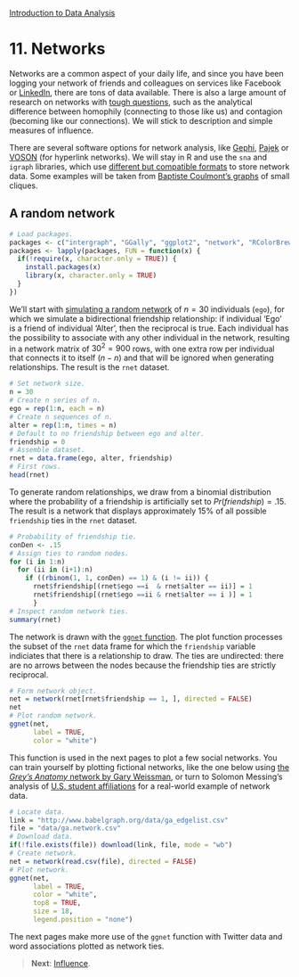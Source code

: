 <style>@import url(style.css);</style>
[Introduction to Data Analysis](index.html "Course index")

# 11. Networks

Networks are a common aspect of your daily life, and since you have been logging your network of friends and colleagues on services like Facebook or [LinkedIn][li-inmaps], there are tons of data available. There is also a large amount of research on networks with [tough questions][cs-contagion], such as the analytical difference between homophily (connecting to those like us) and contagion (becoming like our connections). We will stick to description and simple measures of influence.

[li-inmaps]: http://inmaps.linkedinlabs.com/ "LinkedIn Maps ('Your professional world. Visualized.')"
[cs-contagion]: http://vserver1.cscs.lsa.umich.edu/~crshalizi/weblog/773.html "Knights, Muddy Boots, and Contagion; or, Social Influence Gets Medieval (Cosma Shalizi)"

There are several software options for network analysis, like [Gephi][gephi], [Pajek][pm-pajek] or [VOSON][voson] (for hyperlink networks). We will stay in R and use the `sna` and `igraph` libraries, which use [different but compatible formats][lb-intergraph] to store network data. Some examples will be taken from [Baptiste Coulmont's graphs][bc-igraph] of small cliques.

[bc-igraph]: http://coulmont.com/index.php?s=igraph "Examples of igraph plots (Baptiste Coulmont)"
[lb-intergraph]: http://groupefmr.hypotheses.org/363 "Jongler avec les objets R, le package intergraph (Laurent Beauguitte)"
[gephi]: https://gephi.org/ "Gephi software"
[voson]: http://voson.anu.edu.au/ "VOSON software (Virtual Observatory for the Study of Online Networks)"
[pm-pajek]: http://quanti.hypotheses.org/512/ "Analyse des réseaux : une introduction à Pajek (Pierre Mercklé)"

## A random network

```r
# Load packages.
packages <- c("intergraph", "GGally", "ggplot2", "network", "RColorBrewer", "sna")
packages <- lapply(packages, FUN = function(x) {
  if(!require(x, character.only = TRUE)) {
    install.packages(x)
    library(x, character.only = TRUE)
  }
})
```

We'll start with [simulating a random network][fs-sim] of $n = 30$ individuals (`ego`), for which we simulate a bidirectional friendship relationship: if individual 'Ego' is a friend of individual 'Alter', then the reciprocal is true. Each individual has the possibility to associate with any other individual in the network, resulting in a network matrix of $30^2 = 900$ rows, with one extra row per individual that connects it to itself ($n-n$) and that will be ignored when generating relationships. The result is the `rnet` dataset.

[fs-sim]: http://www.econometricsbysimulation.com/2012/10/simulating-social-network-data.html "Simulating Social Network Data (Francis Smart)"

```r
# Set network size.
n = 30
# Create n series of n.
ego = rep(1:n, each = n)
# Create n sequences of n.
alter = rep(1:n, times = n)
# Default to no friendship between ego and alter.
friendship = 0
# Assemble dataset.
rnet = data.frame(ego, alter, friendship)
# First rows.
head(rnet)
```

To generate random relationships, we draw from a binomial distribution where the probability of a friendship is artificially set to $Pr(friendship) = .15$. The result is a network that displays approximately 15% of all possible `friendship` ties in the `rnet` dataset.

```r
# Probability of friendship tie.
conDen <- .15
# Assign ties to random nodes.
for (i in 1:n)
  for (ii in (i+1):n)
    if ((rbinom(1, 1, conDen) == 1) & (i != ii)) {
      rnet$friendship[(rnet$ego ==i  & rnet$alter == ii)] = 1
      rnet$friendship[(rnet$ego ==ii & rnet$alter == i )] = 1
      }
# Inspect random network ties.
summary(rnet)
```

The network is drawn with the [`ggnet` function][gh-ggnet]. The plot function processes the subset of the `rnet` data frame for which the `friendship` variable indiciates that there is a relationship to draw. The ties are undirected: there are no arrows between the nodes because the friendship ties are strictly reciprocal.

[gh-ggnet]: https://github.com/briatte/ggnet

```r
# Form network object.
net = network(rnet[rnet$friendship == 1, ], directed = FALSE)
net
# Plot random network.
ggnet(net,
      label = TRUE,
      color = "white")
```

This function is used in the next pages to plot a few social networks. You can train yourself by plotting fictional networks, like the one below using [the _Grey's Anatomy_ network by Gary Weissman][gw-grey], or turn to Solomon Messing's analysis of [U.S. student affiliations][sm-student] for a real-world example of network data.

[sm-student]: https://solomonmessing.wordpress.com/2012/09/30/working-with-bipartiteaffiliation-network-data-in-r/
[gw-grey]: http://www.r-bloggers.com/grey%E2%80%99s-anatomy-network-of-sexual-relations/

```r
# Locate data.
link = "http://www.babelgraph.org/data/ga_edgelist.csv"
file = "data/ga.network.csv"
# Download data.
if(!file.exists(file)) download(link, file, mode = "wb")
# Create network.
net = network(read.csv(file), directed = FALSE)
# Plot network.
ggnet(net, 
      label = TRUE, 
      color = "white", 
      top8 = TRUE, 
      size = 18,
      legend.position = "none")
```

The next pages make more use of the `ggnet` function with Twitter data and word associations plotted as network ties.

> __Next__: [Influence](111_influence.html).
